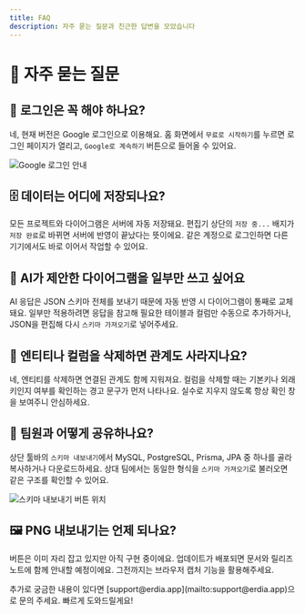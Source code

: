 ```yaml
---
title: FAQ
description: 자주 묻는 질문과 친근한 답변을 모았습니다
---
```



# 💬 자주 묻는 질문

## 🙋 로그인은 꼭 해야 하나요?

네, 현재 버전은 Google 로그인으로 이용해요. 홈 화면에서 `무료로 시작하기`를 누르면 로그인 페이지가 열리고, `Google로 계속하기` 버튼으로 들어올 수 있어요.

![Google 로그인 안내](/images/example.png)

## 🗄️ 데이터는 어디에 저장되나요?

모든 프로젝트와 다이어그램은 서버에 자동 저장돼요. 편집기 상단의 `저장 중...` 배지가 `저장 완료`로 바뀌면 서버에 반영이 끝났다는 뜻이에요. 같은 계정으로 로그인하면 다른 기기에서도 바로 이어서 작업할 수 있어요.

## 🤔 AI가 제안한 다이어그램을 일부만 쓰고 싶어요

AI 응답은 JSON 스키마 전체를 보내기 때문에 자동 반영 시 다이어그램이 통째로 교체돼요. 일부만 적용하려면 응답을 참고해 필요한 테이블과 컬럼만 수동으로 추가하거나, JSON을 편집해 다시 `스키마 가져오기`로 넣어주세요.

## 🔗 엔티티나 컬럼을 삭제하면 관계도 사라지나요?

네, 엔티티를 삭제하면 연결된 관계도 함께 지워져요. 컬럼을 삭제할 때는 기본키나 외래키인지 여부를 확인하는 경고 문구가 먼저 나타나요. 실수로 지우지 않도록 항상 확인 창을 보여주니 안심하세요.

## 🤝 팀원과 어떻게 공유하나요?

상단 툴바의 `스키마 내보내기`에서 MySQL, PostgreSQL, Prisma, JPA 중 하나를 골라 복사하거나 다운로드하세요. 상대 팀에서는 동일한 형식을 `스키마 가져오기`로 불러오면 같은 구조를 확인할 수 있어요.

![스키마 내보내기 버튼 위치](/images/example.png)

## 🖼️ PNG 내보내기는 언제 되나요?

버튼은 이미 자리 잡고 있지만 아직 구현 중이에요. 업데이트가 배포되면 문서와 릴리즈 노트에 함께 안내할 예정이에요. 그전까지는 브라우저 캡처 기능을 활용해주세요.

<Callout type="info">
추가로 궁금한 내용이 있다면 [support@erdia.app](mailto:support@erdia.app)으로 문의 주세요. 빠르게 도와드릴게요!
</Callout>
